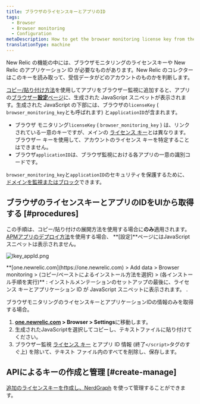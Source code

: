 ```yaml
---
title: ブラウザのライセンスキーとアプリのID
tags:
  - Browser
  - Browser monitoring
  - Configuration
metaDescription: How to get the browser monitoring license key from the UI.
translationType: machine
---
```



New Relic の機能の中には、ブラウザモニタリングのライセンスキーや New Relic のアプリケーション ID が必要なものがあります。New Relic のコレクターはこのキーを読み取って、受信データがどのアカウントのものかを判断します。

[コピー/貼り付け方法](/docs/browser/new-relic-browser/installation-configuration/adding-apps-new-relic-browser#copy-paste-app)を使用してアプリをブラウザー監視に追加すると、アプリの[ブラウザー**設定**ページ](/docs/browser/new-relic-browser/installation-configuration/browser-settings-ui-options-browser-monitoring)に、生成された JavaScript スニペットが表示されます。生成された JavaScript の下部には、ブラウザの`licenseKey` ( `browser_monitoring_key`とも呼ばれます) と`applicationID`が含まれます。

* ブラウザ モニタリング`licenseKey` ( `browser_monitoring_key` ) は、リンクされている一意のキーですが、メインの [ライセンス キー](/docs/apis/intro-apis/new-relic-api-keys/#license-key)とは異なります。 ブラウザー キーを使用して、アカウントのライセンス キーを特定することはできません。
* ブラウザ`applicationID`は、ブラウザ監視における各アプリの一意の識別コードです。

`browser_monitoring_key`と`applicationID`のセキュリティを保護するために、 [ドメインを監視またはブロック](/docs/browser/new-relic-browser/installation-configuration/monitor-or-block-specific-domains)できます。

## ブラウザのライセンスキーとアプリのIDをUIから取得する [#procedures]

この手順は、コピー/貼り付けの展開方法を使用する場合に**のみ**適用されます。 [APMアプリのデプロイ方法](/docs/browser/new-relic-browser/installation-configuration/adding-apps-new-relic-browser)を使用する場合、 **\[設定]**ページにはJavaScriptスニペットは表示されません。

<img
  title="lkey_appId.png"
  alt="lkey_appId.png"
  src={browserLicenseAppKey}
/>

<figcaption>
  **[one.newrelic.com](https://one.newrelic.com) > Add data > Browser monitoring > (コピー/ペーストによるインストール方法を選択) > (各インストール手順を実行)** : インストルメンテーションのセットアップの最後に、ライセンス キーとアプリケーション ID が JavaScript スニペットに表示されます。 .
</figcaption>

ブラウザモニタリングのライセンスキーとアプリケーションIDの情報のみを取得する場合。

1. **[one.newrelic.com](https://one.newrelic.com/all-capabilities) > Browser > Settings**に移動します。
2. 生成されたJavaScriptを選択してコピーし、テキストファイルに貼り付けてください。
3. ブラウザー監視 [ライセンス キー](/docs/apis/intro-apis/new-relic-api-keys/#license-key) とアプリ ID 情報 (終了`</script>`タグのすぐ上) を除いて、テキスト ファイル内のすべてを削除し、保存します。

## APIによるキーの作成と管理 [#create-manage]

[追加のライセンスキーを作成し、NerdGraph](/docs/apis/nerdgraph/examples/use-nerdgraph-manage-license-keys-personal-api-keys) を使って管理することができます。